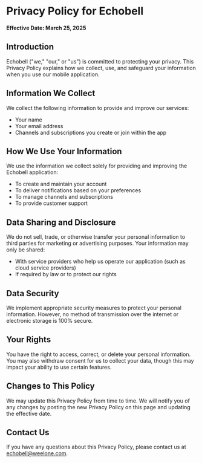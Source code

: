 # Privacy Policy for Echobell

**Effective Date: March 25, 2025**

## Introduction

Echobell ("we," "our," or "us") is committed to protecting your privacy. This Privacy Policy explains how we collect, use, and safeguard your information when you use our mobile application.

## Information We Collect

We collect the following information to provide and improve our services:
- Your name
- Your email address
- Channels and subscriptions you create or join within the app

## How We Use Your Information

We use the information we collect solely for providing and improving the Echobell application:
- To create and maintain your account
- To deliver notifications based on your preferences
- To manage channels and subscriptions
- To provide customer support

## Data Sharing and Disclosure

We do not sell, trade, or otherwise transfer your personal information to third parties for marketing or advertising purposes. Your information may only be shared:
- With service providers who help us operate our application (such as cloud service providers)
- If required by law or to protect our rights

## Data Security

We implement appropriate security measures to protect your personal information. However, no method of transmission over the internet or electronic storage is 100% secure.

## Your Rights

You have the right to access, correct, or delete your personal information. You may also withdraw consent for us to collect your data, though this may impact your ability to use certain features.

## Changes to This Policy

We may update this Privacy Policy from time to time. We will notify you of any changes by posting the new Privacy Policy on this page and updating the effective date.

## Contact Us

If you have any questions about this Privacy Policy, please contact us at echobell@weelone.com.